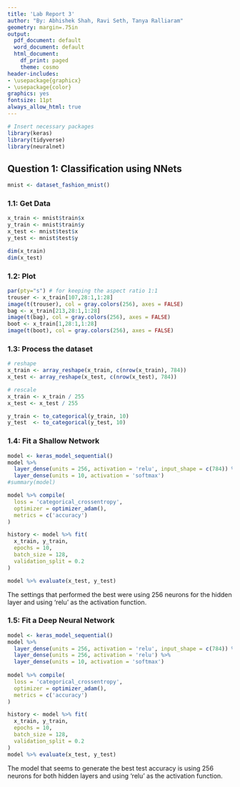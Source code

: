 ```yaml
---
title: 'Lab Report 3'
author: "By: Abhishek Shah, Ravi Seth, Tanya Ralliaram"
geometry: margin=.75in
output:
  pdf_document: default
  word_document: default
  html_document:
    df_print: paged
    theme: cosmo
header-includes:
- \usepackage{graphicx}
- \usepackage{color}
graphics: yes
fontsize: 11pt
always_allow_html: true
---
```


```r
# Insert necessary packages
library(keras)
library(tidyverse)
library(neuralnet)
```

## Question 1: Classification using NNets
```r
mnist <- dataset_fashion_mnist()
```

### 1.1: Get Data
```r
x_train <- mnist$train$x
y_train <- mnist$train$y
x_test <- mnist$test$x
y_test <- mnist$test$y

dim(x_train)
dim(x_test)
```

### 1.2: Plot
```r
par(pty="s") # for keeping the aspect ratio 1:1
trouser <- x_train[107,28:1,1:28]
image(t(trouser), col = gray.colors(256), axes = FALSE)
bag <- x_train[213,28:1,1:28]
image(t(bag), col = gray.colors(256), axes = FALSE)
boot <- x_train[1,28:1,1:28]
image(t(boot), col = gray.colors(256), axes = FALSE)
```

### 1.3: Process the dataset
```r
# reshape
x_train <- array_reshape(x_train, c(nrow(x_train), 784))
x_test <- array_reshape(x_test, c(nrow(x_test), 784))

# rescale
x_train <- x_train / 255
x_test <- x_test / 255

y_train <- to_categorical(y_train, 10)
y_test  <- to_categorical(y_test, 10)
```

### 1.4: Fit a Shallow Network
```r
model <- keras_model_sequential() 
model %>% 
  layer_dense(units = 256, activation = 'relu', input_shape = c(784)) %>% 
  layer_dense(units = 10, activation = 'softmax')
#summary(model)

model %>% compile(
  loss = 'categorical_crossentropy',
  optimizer = optimizer_adam(),
  metrics = c('accuracy')
)

history <- model %>% fit(
  x_train, y_train, 
  epochs = 10, 
  batch_size = 128, 
  validation_split = 0.2
)

model %>% evaluate(x_test, y_test)

```
The settings that performed the best were using 256 neurons for the hidden layer and using 'relu' as the activation function.

### 1.5: Fit a Deep Neural Network
```r
model <- keras_model_sequential() 
model %>% 
  layer_dense(units = 256, activation = 'relu', input_shape = c(784)) %>% 
  layer_dense(units = 256, activation = 'relu') %>% 
  layer_dense(units = 10, activation = 'softmax')
  
model %>% compile(
  loss = 'categorical_crossentropy',
  optimizer = optimizer_adam(),
  metrics = c('accuracy')
)

history <- model %>% fit(
  x_train, y_train, 
  epochs = 10, 
  batch_size = 128, 
  validation_split = 0.2
)
model %>% evaluate(x_test, y_test)
```

The model that seems to generate the best test accuracy is using 256 neurons for both hidden layers and using 'relu' as the activation function.